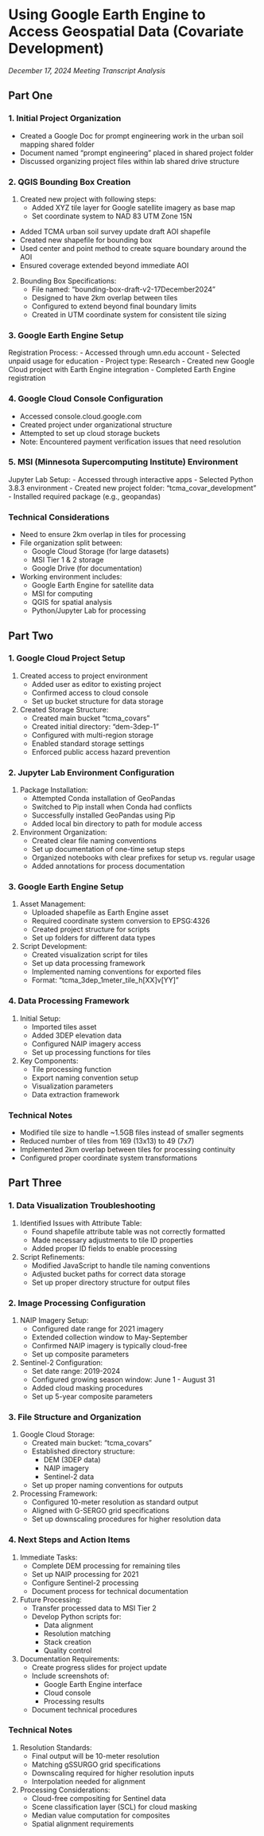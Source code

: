 # Using Google Earth Engine to Access Geospatial Data (Covariate Development)

*December 17, 2024 Meeting Transcript Analysis*

## Part One

### 1. Initial Project Organization

-   Created a Google Doc for prompt engineering work in the urban soil mapping shared folder
-   Document named "prompt engineering" placed in shared project folder
-   Discussed organizing project files within lab shared drive structure

### 2. QGIS Bounding Box Creation

1.  Created new project with following steps:
    -   Added XYZ tile layer for Google satellite imagery as base map
    -   Set coordinate system to NAD 83 UTM Zone 15N

-   Added TCMA urban soil survey update draft AOI shapefile
-   Created new shapefile for bounding box
-   Used center and point method to create square boundary around the AOI
-   Ensured coverage extended beyond immediate AOI

2.  Bounding Box Specifications:
    -   File named: "bounding-box-draft-v2-17December2024"
    -   Designed to have 2km overlap between tiles
    -   Configured to extend beyond final boundary limits
    -   Created in UTM coordinate system for consistent tile sizing

### 3. Google Earth Engine Setup

Registration Process: - Accessed through umn.edu account - Selected unpaid usage for education - Project type: Research - Created new Google Cloud project with Earth Engine integration - Completed Earth Engine registration

### 4. Google Cloud Console Configuration

-   Accessed console.cloud.google.com
-   Created project under organizational structure
-   Attempted to set up cloud storage buckets
-   Note: Encountered payment verification issues that need resolution

### 5. MSI (Minnesota Supercomputing Institute) Environment

Jupyter Lab Setup: - Accessed through interactive apps - Selected Python 3.8.3 environment - Created new project folder: "tcma_covar_development" - Installed required package (e.g., geopandas)

### Technical Considerations

-   Need to ensure 2km overlap in tiles for processing
-   File organization split between:
    -   Google Cloud Storage (for large datasets)
    -   MSI Tier 1 & 2 storage
    -   Google Drive (for documentation)
-   Working environment includes:
    -   Google Earth Engine for satellite data
    -   MSI for computing
    -   QGIS for spatial analysis
    -   Python/Jupyter Lab for processing

## Part Two

### 1. Google Cloud Project Setup

1.  Created access to project environment
    -   Added user as editor to existing project
    -   Confirmed access to cloud console
    -   Set up bucket structure for data storage
2.  Created Storage Structure:
    -   Created main bucket "tcma_covars"
    -   Created initial directory: "dem-3dep-1"
    -   Configured with multi-region storage
    -   Enabled standard storage settings
    -   Enforced public access hazard prevention

### 2. Jupyter Lab Environment Configuration

1.  Package Installation:
    -   Attempted Conda installation of GeoPandas
    -   Switched to Pip install when Conda had conflicts
    -   Successfully installed GeoPandas using Pip
    -   Added local bin directory to path for module access
2.  Environment Organization:
    -   Created clear file naming conventions
    -   Set up documentation of one-time setup steps
    -   Organized notebooks with clear prefixes for setup vs. regular usage
    -   Added annotations for process documentation

### 3. Google Earth Engine Setup

1.  Asset Management:
    -   Uploaded shapefile as Earth Engine asset
    -   Required coordinate system conversion to EPSG:4326
    -   Created project structure for scripts
    -   Set up folders for different data types
2.  Script Development:
    -   Created visualization script for tiles
    -   Set up data processing framework
    -   Implemented naming conventions for exported files
    -   Format: "tcma_3dep_1meter_tile_h\[XX\]v\[YY\]"

### 4. Data Processing Framework

1.  Initial Setup:
    -   Imported tiles asset
    -   Added 3DEP elevation data
    -   Configured NAIP imagery access
    -   Set up processing functions for tiles
2.  Key Components:
    -   Tile processing function
    -   Export naming convention setup
    -   Visualization parameters
    -   Data extraction framework

### Technical Notes

-   Modified tile size to handle \~1.5GB files instead of smaller segments
-   Reduced number of tiles from 169 (13x13) to 49 (7x7)
-   Implemented 2km overlap between tiles for processing continuity
-   Configured proper coordinate system transformations

## Part Three

### 1. Data Visualization Troubleshooting

1.  Identified Issues with Attribute Table:
    -   Found shapefile attribute table was not correctly formatted
    -   Made necessary adjustments to tile ID properties
    -   Added proper ID fields to enable processing
2.  Script Refinements:
    -   Modified JavaScript to handle tile naming conventions
    -   Adjusted bucket paths for correct data storage
    -   Set up proper directory structure for output files

### 2. Image Processing Configuration

1.  NAIP Imagery Setup:
    -   Configured date range for 2021 imagery
    -   Extended collection window to May-September
    -   Confirmed NAIP imagery is typically cloud-free
    -   Set up composite parameters
2.  Sentinel-2 Configuration:
    -   Set date range: 2019-2024
    -   Configured growing season window: June 1 - August 31
    -   Added cloud masking procedures
    -   Set up 5-year composite parameters

### 3. File Structure and Organization

1.  Google Cloud Storage:
    -   Created main bucket: "tcma_covars"
    -   Established directory structure:
        -   DEM (3DEP data)
        -   NAIP imagery
        -   Sentinel-2 data
    -   Set up proper naming conventions for outputs
2.  Processing Framework:
    -   Configured 10-meter resolution as standard output
    -   Aligned with G-SERGO grid specifications
    -   Set up downscaling procedures for higher resolution data

### 4. Next Steps and Action Items

1.  Immediate Tasks:
    -   Complete DEM processing for remaining tiles
    -   Set up NAIP processing for 2021
    -   Configure Sentinel-2 processing
    -   Document process for technical documentation
2.  Future Processing:
    -   Transfer processed data to MSI Tier 2
    -   Develop Python scripts for:
        -   Data alignment
        -   Resolution matching
        -   Stack creation
        -   Quality control
3.  Documentation Requirements:
    -   Create progress slides for project update
    -   Include screenshots of:
        -   Google Earth Engine interface
        -   Cloud console
        -   Processing results
    -   Document technical procedures

### Technical Notes

1.  Resolution Standards:
    -   Final output will be 10-meter resolution
    -   Matching gSSURGO grid specifications
    -   Downscaling required for higher resolution inputs
    -   Interpolation needed for alignment
2.  Processing Considerations:
    -   Cloud-free compositing for Sentinel data
    -   Scene classification layer (SCL) for cloud masking
    -   Median value computation for composites
    -   Spatial alignment requirements
